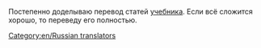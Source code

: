 Постепенно доделываю перевод статей [[ru/Manual/Tutorial/Main Page|учебника]]. Если всё сложится хорошо, то переведу его полностью.

[[Category:en/Russian translators]]